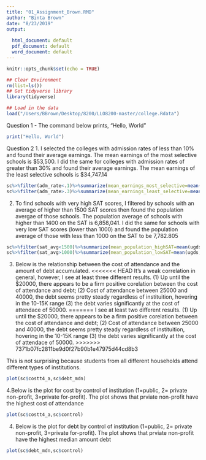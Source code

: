 ```yaml
---
title: "01_Assignment_Brown.RMD"
author: "Binta Brown"
date: "8/23/2019"
output:
  
  html_document: default
  pdf_document: default
  word_document: default
---
```

```r
knitr::opts_chunk$set(echo = TRUE)
```

```r
## Clear Environment
rm(list=ls())
## Get tidyverse library
library(tidyverse)
```

```r
## Load in the data
load("/Users/BBrown/Desktop/8200/LLO8200-master/college.Rdata")
```

Question 1 - The command below prints, "Hello, World"
```r
print("Hello, World")
```

Question 2
1. I selected the colleges with admission rates of less than 10% and found their average earnings. The mean earnings of the most selective schools is $53,500.
I did the same for colleges with admission rates of greater than 30% and found their average earnings. The mean earnings of the least selective schools is $34,747.14 

```r
sc%>%filter(adm_rate<.1)%>%summarize(mean_earnings_most_selective=mean(md_earn_wne_p6,na.rm=TRUE))
sc%>%filter(adm_rate>.3)%>%summarize(mean_earnings_least_selective=mean(md_earn_wne_p6,na.rm=TRUE))
```

2. To find schools with very high SAT scores, I filtered by schools with an average of higher than 1500 SAT scores then found the population avergae of those schools. The population average of schools with higher than 1400 on the SAT is 6,858,041.
I did the same for schools with very low SAT scores (lower than 1000) and found the population average of those with less than 1000 on the SAT to be 7,782.805


```r
sc%>%filter(sat_avg<1500)%>%summarize(mean_population_highSAT=mean(ugds,na.rm=TRUE))
sc%>%filter(sat_avg>1000)%>%summarize(mean_population_lowSAT=mean(ugds,na.rm=TRUE))
```

3. Below is the relationship between the cost of attendance and the amount of debt accumulated.
<<<<<<< HEAD
It's a weak correlation in general, however, I see at least three different results. (1) Up until the $20000, there appears to be a firm positive corelation between the cost of attendance and debt; (2) Cost of attendance between 25000 and 40000, the debt seems pretty steady regardless of instituition, hovering in the 10-15K range (3) the debt varies significantly at the cost of attendace of 50000. 
=======
I see at least two different results. (1) Up until the $20000, there appears to be a firm positive corelation between the cost of attendance and debt; (2) Cost of attendance between 25000 and 40000, the debt seems pretty steady regardless of instituition, hovering in the 10-15K range (3) the debt varies significantly at the cost of attendace of 50000. 
>>>>>>> 7371b07fc2811be9d0f27b90b1e47975d44cd8b3

This is not surprising because students from all different households attend different types of institutions.

```r
plot(sc$costt4_a,sc$debt_mdn)
```

4.Below is the plot for cost by control of institution (1=public, 2= private non-profit, 3=private for-profit). The plot shows that prviate non-profit have the highest cost of attendance

```r
plot(sc$costt4_a,sc$control)
```

4. Below is the plot for debt by control of institution (1=public, 2= private non-profit, 3=private for-profit). The plot shows that prviate non-profit have the highest median amount debt

```r
plot(sc$debt_mdn,sc$control)
```

